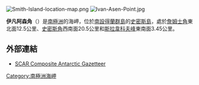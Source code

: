 [[Image:Smith-Island-location-map.png|thumb]]
[[Image:Ivan-Asen-Point.jpg|thumb]]

{{coord|63|01|25|S|62|31|12|W|display=title}}

'''伊凡阿森角'''（{{lang-bg|Цар Иван Асен}}）是[[南極洲|南極洲]]的海岬，位於[[南設得蘭群島|南設得蘭群島]]的[[史密斯島|史密斯島]]，處於[[詹姆士角|詹姆士角]]東北面12.5公里、[[史密斯角_(南設得蘭群島)|史密斯角]]西南面20.5公里和[[斯拉韋科夫峰|斯拉韋科夫峰]]東南面3.45公里。

==外部連結==
* [http://data.aad.gov.au/aadc/gaz/scar/ SCAR Composite Antarctic Gazetteer]{{WebCite|url=https://www.webcitation.org/5ug2CfC7m?url=http://data.aad.gov.au/aadc/gaz/scar/ |date=20101202140255 |dateformat=iso }}

{{Antarctica-geo-stub}}
[[Category:南極洲海岬|Category:南極洲海岬]]